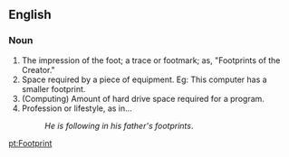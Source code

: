 ==English==

===Noun===
#The impression of the foot; a trace or footmark; as, "Footprints of the Creator."
#Space required by a piece of equipment. Eg: This computer has a smaller footprint.
#(Computing) Amount of hard drive space required for a program.
#Profession or lifestyle, as in...
#:''He is following in his father's footprints''.

[[pt:Footprint]]